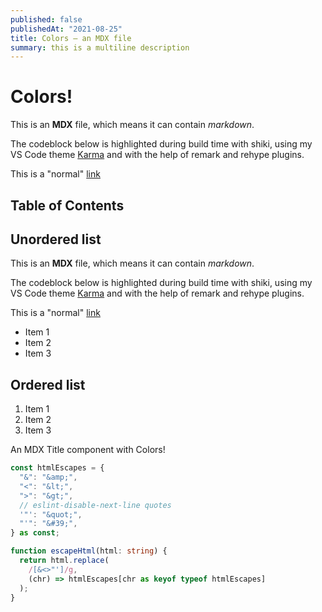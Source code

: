 ```yaml
---
published: false
publishedAt: "2021-08-25"
title: Colors — an MDX file
summary: this is a multiline description
---
```


# Colors!

This is an **MDX** file, which means it can contain _markdown_.

The codeblock below is highlighted during build time with shiki, using my VS Code theme [Karma](/karma) and with the help of remark and rehype plugins.

This is a "normal" [link](https://www.google.com)

## Table of Contents

## Unordered list

This is an **MDX** file, which means it can contain _markdown_.

The codeblock below is highlighted during build time with shiki, using my VS Code theme [Karma](/karma) and with the help of remark and rehype plugins.

This is a "normal" [link](https://www.google.com)

- Item 1
- Item 2
- Item 3

## Ordered list

1. Item 1
2. Item 2
3. Item 3

<MDXTitle color="yellow">
  An MDX Title component with Colors!
</MDXTitle>

```ts highlight="1,3-4"
const htmlEscapes = {
  "&": "&amp;",
  "<": "&lt;",
  ">": "&gt;",
  // eslint-disable-next-line quotes
  '"': "&quot;",
  "'": "&#39;",
} as const;

function escapeHtml(html: string) {
  return html.replace(
    /[&<>"']/g,
    (chr) => htmlEscapes[chr as keyof typeof htmlEscapes]
  );
}
```
